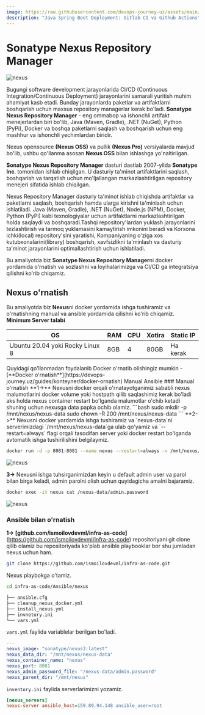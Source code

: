 ```yaml
---
image: https://raw.githubusercontent.com/devops-journey-uz/assets/main/images/tutorials/ci-cd/nexus/banner.png
description: "Java Spring Boot Deployment: Gitlab CI va Github Actions"
---
```



# Sonatype Nexus Repository Manager

![nexus](https://raw.githubusercontent.com/devops-journey-uz/assets/main/images/tutorials/ci-cd/nexus/banner.png)

Bugungi software development jarayonlarida CI/CD (Continuous Integration/Continuous Deployment) jarayonlarini samarali yuritish muhim ahamiyat kasb etadi. Bunday jarayonlarda paketlar va artifaktlarni boshqarish uchun maxsus repository managerlar kerak bo'ladi. **Sonatype Nexus Repository Manager** - eng ommabop va ishonchli artifakt menejerlardan biri bo'lib, Java (Maven, Gradle), .NET (NuGet), Python (PyPi), Docker va boshqa paketlarni saqlash va boshqarish uchun eng mashhur va ishonchli yechimlardan biridir.

Nexus opensource **(Nexus OSS)** va pullik **(Nexus Pro)** versiyalarda mavjud bo'lib, ushbu qo'llanma asosan **Nexus OSS** bilan ishlashga yo'naltirilgan.

**Sonatype Nexus Repository Manager** dasturi dastlab 2007-yilda **Sonatype Inc**. tomonidan ishlab chiqilgan. U dasturiy ta'minot artifaktlarini saqlash, boshqarish va tarqatish uchun mo'ljallangan markazlashtirilgan repository menejeri sifatida ishlab chiqilgan.

Nexus Repository Manager dasturiy ta'minot ishlab chiqishda artifaktlar va paketlarni saqlash, boshqarish hamda ularga kirishni ta'minlash uchun ishlatiladi. Java (Maven, Gradle), .NET (NuGet), Node.js (NPM), Docker, Python (PyPi) kabi texnologiyalar uchun artifaktlarni markazlashtirilgan holda saqlaydi va boshqaradi.Tashqi repository'lardan yuklash jarayonlarini tezlashtirish va tarmoq yuklamasini kamaytirish imkonini beradi va Korxona ichki(local) repository'sini yaratishi, Kompaniyaning o'ziga xos kutubxonalarini(library) boshqarish, xavfsizlikni ta'minlash va dasturiy ta'minot jarayonlarini optimallashtirish uchun ishlatiladi.


Bu amaliyotda biz **Sonatype Nexus Repository Manager**ni docker yordamida o'rnatish va sozlashni va loyihalarimizga va CI/CD ga integratsiya qilishni ko'rib chiqamiz.


## Nexus o'rnatish

Bu amaliyotda biz **Nexus**ni docker yordamida ishga tushiramiz va o'rnatishning manual va ansible yordamida qilishni ko'rib chiqamiz.
<Callout type="info" emoji="">
**Minimum Server talabi**

| OS            | RAM            | CPU           | Xotira       | Static IP  |
| ------------- | -------------- | ------------- |------------- | ---------- |
| Ubuntu 20.04 yoki Rocky Linux 8 | 8GB          | 4  | 80GB         | Ha kerak   |
</Callout>
Quyidagi qo'llanmadan foydalanib Docker o'rnatib olishingiz mumkin - [**Docker o'rnatish**](https://devops-journey.uz/guides/konteyner/docker-ornatish)


<Tabs>
<TabList>
<Tab>Manual</Tab>
<Tab>Ansible</Tab>
</TabList>
<TabPanel>
### Manual o'rnatish
**1->** Nexusni docker orqali o'rnatayotganimiz sababli nexus malumotlarini docker volume yoki hostpath qilib saqlashimiz kerak bo'ladi aks holda nexus container restart bo'lganda malumotlar o'chib ketadi shuning uchun nexusga data papka ochib olamiz.
```bash
sudo mkdir -p /mnt/nexus/nexus-data
sudo chown -R 200 /mnt/nexus/nexus-data
```
**2->** Nexusni docker yordamida ishga tushiramiz va `nexus-data`ni serverimizdagi `/mnt/nexus/nexus-data`ga ulab qo'yamiz va `--restart=always` flagi orqali tasodifan server yoki docker  restart bo'lganda avtomatik ishga tushirilishini belgilaymiz.

```bash
docker run -d -p 8081:8081 --name nexus --restart=always -v /mnt/nexus/nexus-data:/nexus-data sonatype/nexus3
```
![nexus](https://raw.githubusercontent.com/devops-journey-uz/assets/main/images/tutorials/ci-cd/nexus/1.png)

**3->** Nexusni ishga tuhsirganimizdan keyin u default admin user va parol bilan birga keladi, admin parolni olish uchun quyidagicha amalni bajaramiz.

```bash
docker exec -it nexus cat /nexus-data/admin.password
```
![nexus](https://raw.githubusercontent.com/devops-journey-uz/assets/main/images/tutorials/ci-cd/nexus/2.png)
</TabPanel>
<TabPanel>
### Ansible bilan o'rnatish

**1->** **[github.com/ismoilovdevml/infra-as-code]**(https://github.com/ismoilovdevml/infra-as-code) repositoriyani git clone qilib olamiz bu repositoriyada ko'plab ansible playbooklar bor shu jumladan nexus uchun ham.

```bash
git clone https://github.com/ismoilovdevml/infra-as-code.git
```
Nexus playbokga o'tamiz.

```bash
cd infra-as-code/Ansible/nexus
```

```bash
├── ansible.cfg
├── cleanup_nexus_docker.yml
├── install_nexus.yml
├── invnetory.ini
└── vars.yml
```

`vars.yml` faylida variablelar berilgan bo'ladi.

```yaml filename="vars.yml"
---
nexus_image: "sonatype/nexus3:latest"
nexus_data_dir: "/mnt/nexus/nexus-data"
nexus_container_name: "nexus"
nexus_port: 8081
nexus_admin_password_file: "/nexus-data/admin.password"
nexus_parent_dir: "/mnt/nexus"
```

`inventory.ini` faylida serverlarimizni yozamiz.

```ini filename="inventory.ini"
[nexus_servers]
nexus-server ansible_host=159.89.94.148 ansible_user=root
```
</TabPanel>
</Tabs>